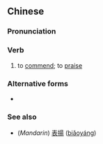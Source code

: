 {{also|讴讄}}
==Chinese==
{{zh-forms|s=讴讄}}

===Pronunciation===
{{zh-pron
|mn=o-ló
|cat=v
}}

===Verb===
{{zh-verb}}

# {{lb|zh|Min Nan}} to [[commend]]; to [[praise]]

===Alternative forms===
* {{l|zh|謳誄}}

===See also===
* (''Mandarin'') [[表揚]] ([[biǎoyáng]])
